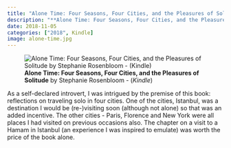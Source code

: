 ```yaml
---
title: "Alone Time: Four Seasons, Four Cities, and the Pleasures of Solitude"
description: "**Alone Time: Four Seasons, Four Cities, and the Pleasures of Solitude** by Stephanie Rosenbloom - (*Kindle*)"
date: 2018-11-05
categories: ["2018", Kindle]
image: alone-time.jpg
---
```

![**Alone Time: Four Seasons, Four Cities, and the Pleasures of Solitude** by Stephanie Rosenbloom - (*Kindle*)](alone-time.jpg){fig-align="left"}

As a self-declared introvert, I was intrigued by the premise of this book: reflections on traveling solo in four cities. One of the cities, Istanbul, was a destination I would be (re-)visiting soon (although not alone) so that was an added incentive. The other cities - Paris, Florence and New York were all places I had visited on previous occasions also. The chapter on a visit to a Hamam in Istanbul (an experience I was inspired to emulate) was worth the price of the book alone.